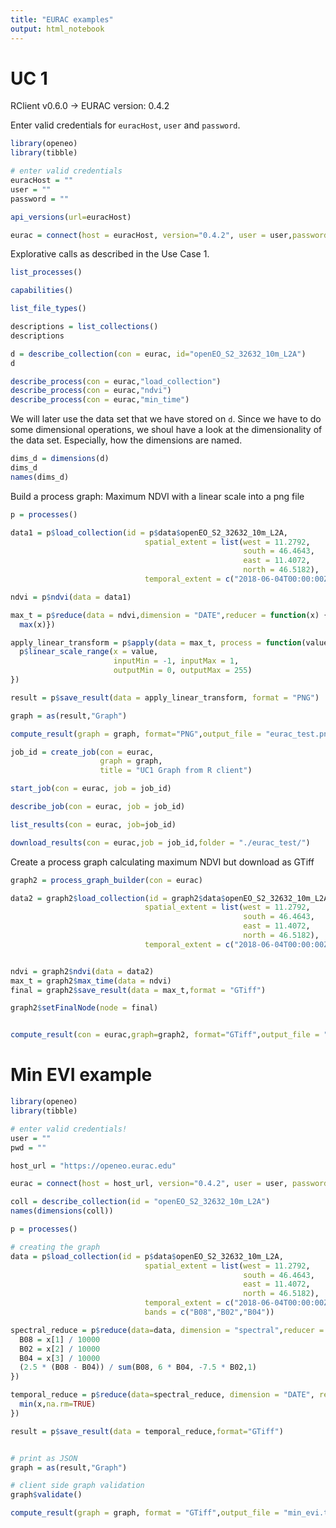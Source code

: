 ```yaml
---
title: "EURAC examples"
output: html_notebook
---
```


# UC 1
RClient v0.6.0 -> EURAC version: 0.4.2

Enter valid credentials for `euracHost`, `user` and `password`.

```r
library(openeo)
library(tibble)

# enter valid credentials
euracHost = ""
user = ""
password = ""

api_versions(url=euracHost)

eurac = connect(host = euracHost, version="0.4.2", user = user,password = password)
```

Explorative calls as described in the Use Case 1.

```r
list_processes()
```


```r
capabilities()
```


```r
list_file_types()
```


```r
descriptions = list_collections()
descriptions
```


```r
d = describe_collection(con = eurac, id="openEO_S2_32632_10m_L2A")
d

describe_process(con = eurac,"load_collection")
describe_process(con = eurac,"ndvi")
describe_process(con = eurac,"min_time")

```

We will later use the data set that we have stored on `d`. Since we have to do some dimensional operations, we shoul have a look at the dimensionality of the data set. Especially, how the dimensions are named.

```r
dims_d = dimensions(d)
dims_d
names(dims_d)
```


Build a process graph: Maximum NDVI with a linear scale into a png file

```r
p = processes()

data1 = p$load_collection(id = p$data$openEO_S2_32632_10m_L2A, 
                              spatial_extent = list(west = 11.2792, 
                                                    south = 46.4643, 
                                                    east = 11.4072, 
                                                    north = 46.5182), 
                              temporal_extent = c("2018-06-04T00:00:00Z","2018-06-23T00:00:00Z"))

ndvi = p$ndvi(data = data1)

max_t = p$reduce(data = ndvi,dimension = "DATE",reducer = function(x) {
  max(x)})

apply_linear_transform = p$apply(data = max_t, process = function(value) {
  p$linear_scale_range(x = value, 
                       inputMin = -1, inputMax = 1, 
                       outputMin = 0, outputMax = 255)
})

result = p$save_result(data = apply_linear_transform, format = "PNG")

```

```r
graph = as(result,"Graph")
```


```r
compute_result(graph = graph, format="PNG",output_file = "eurac_test.png")
```


```r
job_id = create_job(con = eurac,
                    graph = graph,
                    title = "UC1 Graph from R client")

start_job(con = eurac, job = job_id)

describe_job(con = eurac, job = job_id)

list_results(con = eurac, job=job_id)

download_results(con = eurac,job = job_id,folder = "./eurac_test/")
```

Create a process graph calculating maximum NDVI but download as GTiff
```r
graph2 = process_graph_builder(con = eurac)

data2 = graph2$load_collection(id = graph2$data$openEO_S2_32632_10m_L2A, 
                              spatial_extent = list(west = 11.2792, 
                                                    south = 46.4643, 
                                                    east = 11.4072, 
                                                    north = 46.5182), 
                              temporal_extent = c("2018-06-04T00:00:00Z","2018-06-23T00:00:00Z"))


ndvi = graph2$ndvi(data = data2)
max_t = graph2$max_time(data = ndvi)
final = graph2$save_result(data = max_t,format = "GTiff")

graph2$setFinalNode(node = final)


compute_result(con = eurac,graph=graph2, format="GTiff",output_file = "eurac_test.tif")
```

# Min EVI example

```r
library(openeo)
library(tibble)

# enter valid credentials!
user = ""
pwd = ""

host_url = "https://openeo.eurac.edu"

eurac = connect(host = host_url, version="0.4.2", user = user, password = pwd)
```

```r
coll = describe_collection(id = "openEO_S2_32632_10m_L2A")
names(dimensions(coll))
```


```r
p = processes()

# creating the graph
data = p$load_collection(id = p$data$openEO_S2_32632_10m_L2A, 
                              spatial_extent = list(west = 11.2792, 
                                                    south = 46.4643, 
                                                    east = 11.4072, 
                                                    north = 46.5182), 
                              temporal_extent = c("2018-06-04T00:00:00Z","2018-06-23T00:00:00Z"),
                              bands = c("B08","B02","B04"))

spectral_reduce = p$reduce(data=data, dimension = "spectral",reducer = function(x) {
  B08 = x[1] / 10000
  B02 = x[2] / 10000
  B04 = x[3] / 10000
  (2.5 * (B08 - B04)) / sum(B08, 6 * B04, -7.5 * B02,1)
})

temporal_reduce = p$reduce(data=spectral_reduce, dimension = "DATE", reducer = function(x) {
  min(x,na.rm=TRUE)
})

result = p$save_result(data = temporal_reduce,format="GTiff")


# print as JSON
graph = as(result,"Graph")

# client side graph validation
graph$validate()

compute_result(graph = graph, format = "GTiff",output_file = "min_evi.tif")
```

